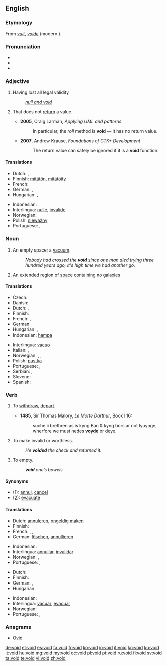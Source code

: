 ==English==
{{wikipedia}}

===Etymology===
From {{etyl|fro}} ''[[vuit]]'', ''[[voide]]'' (modern {{term|vide|lang=fr}}).

===Pronunciation===
* {{IPA|/vɔɪd/}}
* {{audio|en-us-void.ogg|Audio (US)}}
* {{rhymes|ɔɪd}}

===Adjective===
{{en-adj|-}}

# Having lost all legal validity
#: ''[[null and void]]''
# {{computing|programming|of a [[function]] or [[method]]}} That does not [[return]] a value.
#* '''2005''', Craig Larman, ''Applying UML and patterns''
#*: In particular, the ''roll'' method is '''void''' — it has no return value.
#* '''2007''', Andrew Krause, ''Foundations of GTK+ Development''
#*: The return value can safely be ignored if it is a '''void''' function.

====Translations====
{{trans-top|Having lost all legal validity}}
* Dutch: {{t-|nl|ongeldig}}, {{t+|nl|nietig}}
* Finnish: [[mitätön]], [[mitätöity]]
* French: {{t+|fr|nul}}
* German: {{t-|de|ungültig}}, {{t+|de|nichtig}}
* Hungarian: {{t|hu|érvénytelen}}, {{t|hu|semmis}}
{{trans-mid}}
* Indonesian: {{t|id|batal|xs=Indonesian}}
* Interlingua: [[nulle]], [[invalide]]
* Norwegian: {{t-|no|ugyldig}}
* Polish: [[nieważny]] {{m}}
* Portuguese: {{t+|pt|nulo|m}}, {{t+|pt|inválido|m}}
{{trans-bottom}}

===Noun===
{{wikipedia|Void (astronomy)}}
{{en-noun}}

# An empty space; a [[vacuum]].
#: ''Nobody had crossed the '''void''' since one man died trying three hundred years ago; it's high time we had another go.''
# {{astronomy}} An extended region of [[space]] containing no [[galaxy|galaxies]]

====Translations====
{{trans-top|An empty space; a vacuum}}
* Czech: {{t|cs|prázdnota|f}}
* Danish: {{t-|da|tomrum|n}}
* Dutch: {{t+|nl|vacuüm}}, {{t-|nl|leegte}}
* Finnish: {{t+|fi|tyhjiö}}
* French: {{t+|fr|vide|m}}, {{t+|fr|néant}}
* German: {{t-|de|Leere|f}}
* Hungarian: {{t|hu|üresség}}, {{t|hu|űr}}
* Indonesian: [[hampa]]
{{trans-mid}}
* Interlingua: [[vacuo]]
* Italian: {{t-|it|vacuo|m}},  {{t+|it|vuoto|m}}
* Norwegian: {{t+|no|intet|n}}, {{t-|no|tomhet|m}}, {{t+|no|vakuum|n}}
* Polish: [[pustka]] {{f}}
* Portuguese: {{t+|pt|vazio|m}}, {{t+|pt|vácuo|m}}
* Serbian: {{t-|sr|praznina|f}},  {{t|sr|празнина|f|sc=Cyrl}}
* Slovene: {{t-|sl|praznina|f}}
* Spanish: {{t+|es|vacío|m}}
{{trans-bottom}}

===Verb===
{{en-verb}}

# {{intransitive|obsolete}} To [[withdraw]], [[depart]].
#* '''1485''', Sir Thomas Malory, ''Le Morte Darthur'', Book I.16:
#*: suche ii brethren as is kyng Ban & kyng bors ar not lyuynge, wherfore we must nedes '''voyde''' or deye.
# {{transitive}} To make invalid or worthless.
#: ''He '''voided''' the check and returned it.''
# {{transitive}} {{medicine}} To empty.
#: '''''void''' one’s bowels''

====Synonyms====
* (1): [[annul]], [[cancel]]
* (2): [[evacuate]]

====Translations====
{{trans-top|to make invalid or worthless}}
* Dutch: [[annuleren]], [[ongeldig maken]]
* Finnish: {{t+|fi|mitätöidä}}
* French: {{t+|fr|annuler}}, {{t+|fr|résilier}}, {{t+|fr|révoquer}}
* German: [[löschen]], [[annullieren]]
{{trans-mid}}
* Indonesian: {{t|id|membatalkan|xs=Indonesian}}
* Interlingua: [[annullar]], [[invalidar]]
* Norwegian: {{t-|no|annulere}}, {{t-|no|gjøre ugyldig}}
* Portuguese: {{t+|pt|anular}}, {{t+|pt|invalidar}}
{{trans-bottom}}

{{trans-top|(medicine) to empty}}
* Dutch: {{t-|nl|legen}}
* Finnish: {{t-|fi|tyhjentää}}
* German: {{t+|de|entleeren}}, {{t+|de|leeren}}
* Hungarian: {{t|hu|ürít}}
{{trans-mid}}
* Indonesian: {{t|id|mengosongkan|xs=Indonesian}}
* Interlingua: [[vacuar]], [[evacuar]]
* Norwegian: {{t-|no|tømme}}
* Portuguese: {{t+|pt|esvaziar}}, {{t+|pt|evacuar}}
{{trans-bottom}}

===Anagrams===
* [[Ovid#English|Ovid]]

[[de:void]]
[[et:void]]
[[es:void]]
[[fa:void]]
[[fr:void]]
[[ko:void]]
[[io:void]]
[[it:void]]
[[kn:void]]
[[ku:void]]
[[lt:void]]
[[hu:void]]
[[mg:void]]
[[my:void]]
[[oc:void]]
[[pl:void]]
[[pt:void]]
[[ru:void]]
[[fi:void]]
[[sv:void]]
[[ta:void]]
[[te:void]]
[[vi:void]]
[[zh:void]]